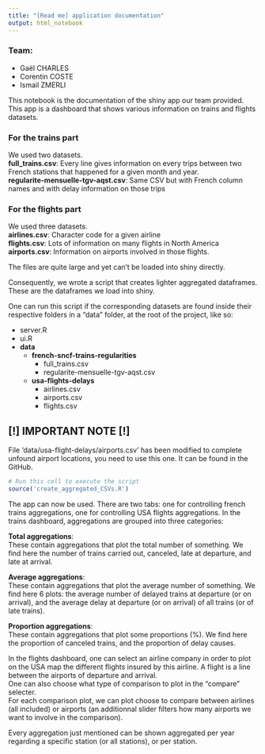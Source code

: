 ```yaml
---
title: "[Read me] application documentation"
output: html_notebook
---
```


### Team:
- Gaël CHARLES
- Corentin COSTE
- Ismail ZMERLI

This notebook is the documentation of the shiny app our team provided.  
This app is a dashboard that shows various information on trains and flights datasets.

### For the trains part
We used two datasets.  
**full_trains.csv**: Every line gives information on every trips between two French stations that happened for a given month and year.  
**regularite-mensuelle-tgv-aqst.csv**: Same CSV but with French column names and with delay information on those trips  
  
### For the flights part
We used three datasets.  
**airlines.csv**: Character code for a given airline  
**flights.csv**: Lots of information on many flights in North America  
**airports.csv**: Information on airports involved in those flights.  

The files are quite large and yet can't be loaded into shiny directly.  

Consequently, we wrote a script that creates lighter aggregated dataframes. These are the dataframes we load into shiny.  
  
One can run this script if the corresponding datasets are found inside their respective folders in a "data" folder, at the root of the project, like so:

- server.R
- ui.R
- **data**
    - **french-sncf-trains-regularities**
        - full_trains.csv
        - regularite-mensuelle-tgv-aqst.csv
    - **usa-flights-delays**
        - airlines.csv
        - airports.csv
        - flights.csv
        
## [!] IMPORTANT NOTE [!]
File 'data/usa-flight-delays/airports.csv' has been modified to complete unfound airport locations, you need to use this one. It can be found in the GitHub.

```r
# Run this cell to execute the script
source('create_aggregated_CSVs.R')
```

The app can now be used.
There are two tabs: one for controlling french trains aggregations, one for controlling USA flights aggregations.
In the trains dashboard, aggregations are grouped into three categories:
  
**Total aggregations**:  
These contain aggregations that plot the total number of something. We find here the number of trains carried out, canceled, late at departure, and late at arrival.
  
**Average aggregations**:  
These contain aggregations that plot the average number of something. We find here 6 plots: the average number of delayed trains at departure (or on arrival), and the average delay at departure (or on arrival) of all trains (or of late trains).
  
**Proportion aggregations**:  
These contain aggregations that plot some proportions (%). We find here the proportion of canceled trains, and the proportion of delay causes.

In the flights dashboard, one can select an airline company in order to plot on the USA map the different flights insured by this airline. A flight is a line between the airports of departure and arrival.  
One can also choose what type of comparison to plot in the "compare" selecter.  
For each comparison plot, we can plot choose to compare between airlines (all included) or airports (an additionnal slider filters how many airports we want to involve in the comparison).


Every aggregation just mentioned can be shown aggregated per year regarding a specific station (or all stations), or per station.

